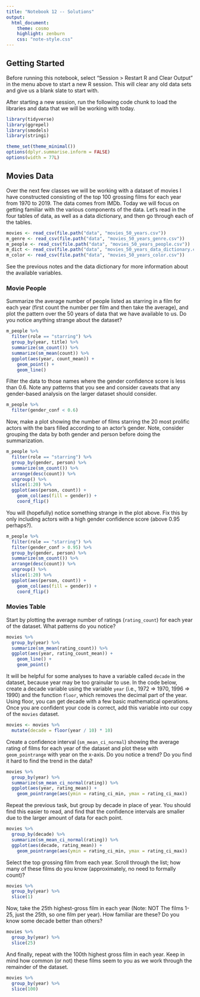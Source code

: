 ```yaml
---
title: "Notebook 12 -- Solutions"
output:
  html_document:
    theme: cosmo
    highlight: zenburn
    css: "note-style.css"
---
```


## Getting Started

Before running this notebook, select "Session > Restart R and Clear Output" in
the menu above to start a new R session. This will clear any old data sets and
give us a blank slate to start with.

After starting a new session, run the following code chunk to load the
libraries and data that we will be working with today.

```r
library(tidyverse)
library(ggrepel)
library(smodels)
library(stringi)

theme_set(theme_minimal())
options(dplyr.summarise.inform = FALSE)
options(width = 77L)
```

## Movies Data

Over the next few classes we will be working with a dataset of movies I have
constructed consisting of the top 100 grossing films for each year from 1970 to
2019. The data comes from IMDb. Today we will focus on getting familiar with
the various components of the data. Let's read in the four tables of data,
as well as a data dictionary, and then go through each of the tables.

```r
movies <- read_csv(file.path("data", "movies_50_years.csv"))
m_genre <- read_csv(file.path("data", "movies_50_years_genre.csv"))
m_people <- read_csv(file.path("data", "movies_50_years_people.csv"))
m_dict <- read_csv(file.path("data", "movies_50_years_data_dictionary.csv"))
m_color <- read_csv(file.path("data", "movies_50_years_color.csv"))
```

See the previous notes and the data dictionary for more information about the
available variables.

### Movie People

Summarize the average number of people listed as starring in a film for each
year (first count the number per film and then take the average), and plot the
pattern over the 50 years of data that we have available to us. Do you notice
anything strange about the dataset?

```r
m_people %>%
  filter(role == "starring") %>%
  group_by(year, title) %>%
  summarize(sm_count()) %>%
  summarize(sm_mean(count)) %>%
  ggplot(aes(year, count_mean)) +
    geom_point() +
    geom_line()
```

Filter the data to those names where the gender confidence score is
less than 0.6. Note any patterns that you see and consider caveats that
any gender-based analysis on the larger dataset should consider.

```r
m_people %>%
  filter(gender_conf < 0.6)
```

Now, make a plot showing the number of films starring the 20 most prolific
actors with the bars filled according to an actor's gender. Note, consider
grouping the data by both gender and person before doing the summarization.

```r
m_people %>%
  filter(role == "starring") %>%
  group_by(gender, person) %>%
  summarize(sm_count()) %>%
  arrange(desc(count)) %>%
  ungroup() %>%
  slice(1:20) %>%
  ggplot(aes(person, count)) +
    geom_col(aes(fill = gender)) +
    coord_flip()
```

You will (hopefully) notice something strange in the plot above. Fix this by
only including actors with a high gender confidence score (above 0.95 perhaps?).

```r
m_people %>%
  filter(role == "starring") %>%
  filter(gender_conf > 0.95) %>%
  group_by(gender, person) %>%
  summarize(sm_count()) %>%
  arrange(desc(count)) %>%
  ungroup() %>%
  slice(1:20) %>%
  ggplot(aes(person, count)) +
    geom_col(aes(fill = gender)) +
    coord_flip()
```


### Movies Table

Start by plotting the average number of ratings (`rating_count`) for each
year of the dataset. What patterns do you notice?

```r
movies %>%
  group_by(year) %>%
  summarize(sm_mean(rating_count)) %>%
  ggplot(aes(year, rating_count_mean)) +
    geom_line() +
    geom_point()
```

It will be helpful for some analyses to have a variable called `decade` in the
dataset, because year may be too grainular to use. In the code below, create a
decade variable using the variable `year` (i.e., 1972 => 1970, 1996 => 1990)
and the function `floor`, which removes the decimal part of the year. Using
floor, you can get decade with a few basic mathematical operations. Once you
are confident your code is correct, add this variable into our copy of the
`movies` dataset.

```r
movies <- movies %>%
  mutate(decade = floor(year / 10) * 10)
```

Create a confidence interval (`sm_mean_ci_normal`) showing the average rating
of films for each year of the dataset and plot these with `geom_pointrange`
with year on the x-axis. Do you notice a trend? Do you find it hard to find the
trend in the data?

```r
movies %>%
  group_by(year) %>%
  summarize(sm_mean_ci_normal(rating)) %>%
  ggplot(aes(year, rating_mean)) +
    geom_pointrange(aes(ymin = rating_ci_min, ymax = rating_ci_max))
```

Repeat the previous task, but group by decade in place of year. You should find
this easier to read, and find that the confidence intervals are smaller due to
the larger amount of data for each point.

```r
movies %>%
  group_by(decade) %>%
  summarize(sm_mean_ci_normal(rating)) %>%
  ggplot(aes(decade, rating_mean)) +
    geom_pointrange(aes(ymin = rating_ci_min, ymax = rating_ci_max))
```

Select the top grossing film from each year. Scroll through the list; how many
of these films do you know (approximately, no need to formally count)?

```r
movies %>%
  group_by(year) %>%
  slice(1)
```

Now, take the 25th highest-gross film in each year (Note: NOT The films 1-25,
just the 25th, so one film per year). How familiar are these? Do
you know some decade better than others?

```r
movies %>%
  group_by(year) %>%
  slice(25)
```

And finally, repeat with the 100th highest gross film in each year. Keep in
mind how common (or not) these films seem to you as we work through the
remainder of the dataset.

```r
movies %>%
  group_by(year) %>%
  slice(100)
```
